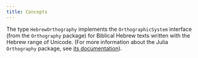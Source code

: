 ```yaml
---
title: Concepts
---
```



The type `HebrewOrthography` implements the `OrthographicSystem` interface (from the `Orthography` package) for Biblical Hebrew texts written with the Hebrew range of Unicode.  (For more information about the Julia `Orthography` package, see [its documentation](https://hcmid.github.io/Orthography.jl/stable/)).